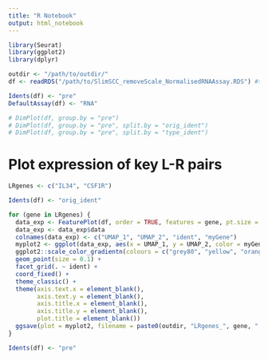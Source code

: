 ```yaml
---
title: "R Notebook"
output: html_notebook
---
```


```r
library(Seurat)
library(ggplot2)
library(dplyr)
```

```r
outdir <- "/path/to/outdir/"
df <- readRDS("/path/to/SlimSCC_removeScale_NormalisedRNAAssay.RDS") #the same thing but on HD (quicker to load)

Idents(df) <- "pre"
DefaultAssay(df) <- "RNA"
```

```r
# DimPlot(df, group.by = "pre")
# DimPlot(df, group.by = "pre", split.by = "orig_ident")
# DimPlot(df, group.by = "pre", split.by = "type_ident")
```

# Plot expression of key L-R pairs

```r
LRgenes <- c("IL34", "CSF1R")
```

```r
Idents(df) <- "orig_ident"

for (gene in LRgenes) {
  data_exp <- FeaturePlot(df, order = TRUE, features = gene, pt.size = 0.1)
  data_exp <- data_exp$data 
  colnames(data_exp) <- c("UMAP_1", "UMAP_2", "ident", "myGene")
  myplot2 <- ggplot(data_exp, aes(x = UMAP_1, y = UMAP_2, color = myGene)) +
  ggplot2::scale_color_gradientn(colours = c("grey80", "yellow", "orange", "red")) +
  geom_point(size = 0.1) +
  facet_grid(. ~ ident) +
  coord_fixed() +
  theme_classic() +
  theme(axis.text.x = element_blank(),
        axis.text.y = element_blank(),
        axis.title.x = element_blank(),
        axis.title.y = element_blank(),
        plot.title = element_blank())
  ggsave(plot = myplot2, filename = paste0(outdir, "LRgenes_", gene, ".pdf"), width = 6, height = 3)
}

Idents(df) <- "pre"
```

